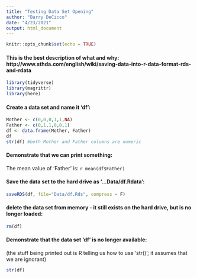 ```yaml
---
title: "Testing Data Set Opening"
author: "Barry DeCicco"
date: "4/23/2021"
output: html_document
---
```



```r
knitr::opts_chunk$set(echo = TRUE)
```

#### This is the best description of what and why:  http://www.sthda.com/english/wiki/saving-data-into-r-data-format-rds-and-rdata

```r
library(tidyverse)
library(magrittr)
library(here)
```
#### Create a data set and name it 'df':

```r
Mother <- c(0,0,0,1,1,NA)
Father <- c(0,1,1,0,0,1)
df <- data.frame(Mother, Father)
df
str(df) #both Mother and Father columns are numeric

```

#### Demonstrate that we can print something:

The mean value of 'Father' is:  `r mean(df$Father)`

#### Save the data set to the hard drive as '...Data/df.Rdata':

```r
saveRDS(df, file="Data/df.Rds", compress = F)

```

#### delete the data set from memory - it still exists on the hard drive, but is no longer loaded:

```r

rm(df)

```

#### Demonstrate that the data set 'df' is no longer available:

(the stuff being printed out is R telling us how to use 'str()'; it assumes that we are ignorant)

```r

str(df)

```




